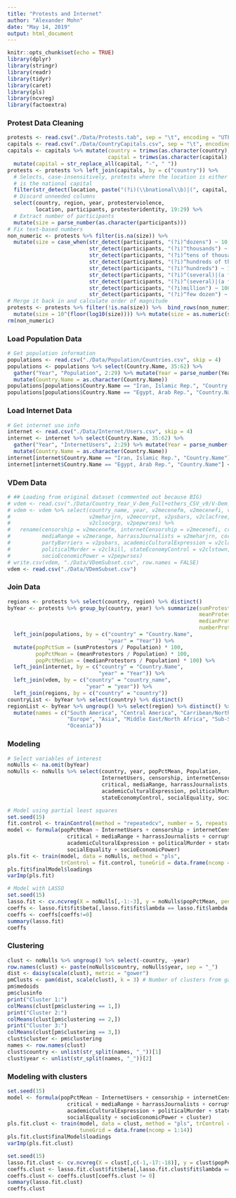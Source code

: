 ```yaml
---
title: "Protests and Internet"
author: "Alexander Mohn"
date: "May 14, 2019"
output: html_document
---
```


```r
knitr::opts_chunk$set(echo = TRUE)
library(dplyr)
library(stringr)
library(readr)
library(tidyr)
library(caret)
library(pls)
library(ncvreg)
library(factoextra)
```

### Protest Data Cleaning
```r
protests <- read.csv("./Data/Protests.tab", sep = "\t", encoding = "UTF-8")
capitals <- read.csv("./Data/CountryCapitals.csv", sep = "\t", encoding = "UTF-8")
capitals <- capitals %>% mutate(country = trimws(as.character(country), which = "right"),
                                capital = trimws(as.character(capital), which = "right")) %>%
  mutate(capital = str_replace_all(capital, "-", " "))
protests <- protests %>% left_join(capitals, by = c("country")) %>%
  # Selects, case-insensitively, protests where the location is either national or
  # is the national capital
  filter(str_detect(location, paste("(?i)(\\bnational\\b)|(", capital, ")", sep = ""))) %>%
  # Discard unneeded columns
  select(country, region, year, protesterviolence, 
         location, participants, protesteridentity, 19:29) %>%
  # Extract number of participants
  mutate(size = parse_number(as.character(participants)))
# Fix text-based numbers
non_numeric <- protests %>% filter(is.na(size)) %>%
  mutate(size = case_when(str_detect(participants, "(?i)^dozens") ~ 10,
                          str_detect(participants, "(?i)^thousands") ~ 1000,
                          str_detect(participants, "(?i)^tens of thousands") ~ 10000,
                          str_detect(participants, "(?i)^hundreds of thousands") ~ 100000,
                          str_detect(participants, "(?i)^hundreds") ~ 100,
                          str_detect(participants, "(?i)^(several)|(a few) hundred") ~ 100,
                          str_detect(participants, "(?i)^(several)|(a few) thousand") ~ 1000,
                          str_detect(participants, "(?i)million") ~ 1000000,
                          str_detect(participants, "(?i)^few dozen") ~ 10))
# Merge it back in and calculate order of magnitude
protests <- protests %>% filter(!is.na(size)) %>%  bind_rows(non_numeric) %>%
  mutate(size = 10^(floor(log10(size)))) %>% mutate(size = as.numeric(size))
rm(non_numeric)
```

### Load Population Data
```r
# Get population information
populations <- read.csv("./Data/Population/Countries.csv", skip = 4)
populations <- populations %>% select(Country.Name, 35:62) %>%
  gather("Year", "Population", 2:29) %>% mutate(Year = parse_number(Year)) %>%
  mutate(Country.Name = as.character(Country.Name))
populations[populations$Country.Name == "Iran, Islamic Rep.", "Country.Name"] <- "Iran"
populations[populations$Country.Name == "Egypt, Arab Rep.", "Country.Name"] <- "Egypt"
```

### Load Internet Data
```r
# Get internet use info
internet <- read.csv("./Data/Internet/Users.csv", skip = 4)
internet <- internet %>% select(Country.Name, 35:62) %>%
  gather("Year", "InternetUsers", 2:29) %>% mutate(Year = parse_number(Year)) %>%
  mutate(Country.Name = as.character(Country.Name))
internet[internet$Country.Name == "Iran, Islamic Rep.", "Country.Name"] <- "Iran"
internet[internet$Country.Name == "Egypt, Arab Rep.", "Country.Name"] <- "Egypt"
```

### VDem Data
```r
# ## Loading from original dataset (commented out because BIG)
# vdem <- read.csv("./Data/Country_Year_V-Dem_Full+others_CSV_v9/V-Dem_post_1990.csv")
# vdem <- vdem %>% select(country_name, year, v2mecenefm, v2mecenefi, v2mecrit, v2merange, 
#                         v2meharjrn, v2mecorrpt, v2psbars, v2clacfree, v2clkill, v2clstown,
#                         v2clsocgrp, v2pepwrses) %>%
#   rename(censorship = v2mecenefm, internetCensorship = v2mecenefi, critical = v2mecrit, 
#          mediaRange = v2merange, harrassJournalists = v2meharjrn, corrupt = v2mecorrpt,
#          partyBarriers = v2psbars, academicCulturalExpression = v2clacfree, 
#          politicalMurder = v2clkill, stateEconomyControl = v2clstown, socialEquality = v2clsocgrp,
#          socioEconomicPower = v2pepwrses)
# write.csv(vdem, "./Data/VDemSubset.csv", row.names = FALSE)
vdem <- read.csv("./Data/VDemSubset.csv")
```

### Join Data
```r
regions <- protests %>% select(country, region) %>% distinct()
byYear <- protests %>% group_by(country, year) %>% summarize(sumProtestors = sum(size),
                                                             meanProtestors = mean(size),
                                                             medianProtestors = median(size),
                                                             numberProtests = n()) %>%
  left_join(populations, by = c("country" = "Country.Name",
                                "year" = "Year")) %>%
  mutate(popPctSum = (sumProtestors / Population) * 100,
         popPctMean = (meanProtestors / Population) * 100,
         popPctMedian = (medianProtestors / Population) * 100) %>%
  left_join(internet, by = c("country" = "Country.Name",
                             "year" = "Year")) %>%
  left_join(vdem, by = c("country" = "country_name",
                         "year" = "year")) %>%
  left_join(regions, by = c("country" = "country"))
countryList <- byYear %>% select(country) %>% distinct()
regionList <- byYear %>% ungroup() %>% select(region) %>% distinct() %>% arrange(region) %>%
  mutate(names = c("South America", "Central America", "Carribean/North America",
                   "Europe", "Asia", "Middle East/North Africa", "Sub-Saharan Africa",
                   "Oceania"))
```

### Modeling
```r
# Select variables of interest
noNulls <- na.omit(byYear)
noNulls <- noNulls %>% select(country, year, popPctMean, Population, 
                              InternetUsers, censorship, internetCensorship,
                              critical, mediaRange, harrassJournalists, corrupt, partyBarriers, 
                              academicCulturalExpression, politicalMurder,
                              stateEconomyControl, socialEquality, socioEconomicPower)

# Model using partial least squares
set.seed(15)
fit.control <- trainControl(method = "repeatedcv", number = 5, repeats = 10)
model <- formula(popPctMean ~ InternetUsers + censorship + internetCensorship +
                   critical + mediaRange + harrassJournalists + corrupt + partyBarriers +
                   academicCulturalExpression + politicalMurder + stateEconomyControl +
                   socialEquality + socioEconomicPower)
pls.fit <- train(model, data = noNulls, method = "pls", 
                 trControl = fit.control, tuneGrid = data.frame(ncomp = 1:13))
pls.fit$finalModel$loadings
varImp(pls.fit)

# Model with LASSO
set.seed(15)
lasso.fit <- cv.ncvreg(X = noNulls[,-1:-3], y = noNulls$popPctMean, penalty = "lasso")
coeffs <- lasso.fit$fit$beta[,lasso.fit$fit$lambda == lasso.fit$lambda.min]
coeffs <- coeffs[coeffs!=0]
summary(lasso.fit)
coeffs
```

### Clustering
```r
clust <- noNulls %>% ungroup() %>% select(-country, -year)
row.names(clust) <- paste(noNulls$country, noNulls$year, sep = "_")
dist <- daisy(scale(clust), metric = "gower")
pmClusts <- pam(dist, scale(clust), k = 3) # Number of clusters from gap method
pm$medoids
pm$clusinfo
print("Cluster 1:")
colMeans(clust[pm$clustering == 1,])
print("Cluster 2:")
colMeans(clust[pm$clustering == 2,])
print("Cluster 3:")
colMeans(clust[pm$clustering == 3,])
clust$cluster <- pm$clustering
names <- row.names(clust)
clust$country <- unlist(str_split(names, "_"))[1]
clust$year <- unlist(str_split(names, "_"))[2]
```

### Modeling with clusters
```r
set.seed(15)
model <- formula(popPctMean ~ InternetUsers + censorship + internetCensorship +
                   critical + mediaRange + harrassJournalists + corrupt + partyBarriers +
                   academicCulturalExpression + politicalMurder + stateEconomyControl +
                   socialEquality + socioEconomicPower + cluster)
pls.fit.clust <- train(model, data = clust, method = "pls", trControl = fit.control, 
                       tuneGrid = data.frame(ncomp = 1:14))
pls.fit.clust$finalModel$loadings
varImp(pls.fit.clust)

set.seed(15)
lasso.fit.clust <- cv.ncvreg(X = clust[,c(-1,-17:-18)], y = clust$popPctMean, penalty = "lasso")
coeffs.clust <- lasso.fit.clust$fit$beta[,lasso.fit.clust$fit$lambda == lasso.fit.clust$lambda.min]
coeffs.clust <- coeffs.clust[coeffs.clust != 0]
summary(lasso.fit.clust)
coeffs.clust
```